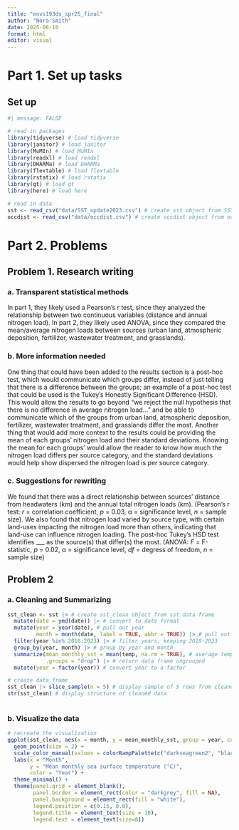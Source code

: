 ```yaml
---
title: "envs193ds_spr25_final"
author: "Nora Smith"
date: 2025-06-10
format: html
editor: visual
---
```


# Part 1. Set up tasks

## Set up

```r
#| message: FALSE

# read in packages 
library(tidyverse) # load tidyverse
library(janitor) # load janitor
library(MuMIn) # load MuMIn
library(readxl) # load readxl
library(DHARMa) # load DHARMa
library(flextable) # load flextable
library(rstatix) # load rstatix
library(gt) # load gt
library(here) # load here

# read in data
sst <- read_csv("data/SST_update2023.csv") # create sst object from SST_update2023 
occdist <- read_csv("data/occdist.csv") # create occdist object from occdist
```

# Part 2. Problems

## Problem 1. Research writing

### a. Transparent statistical methods

In part 1, they likely used a Pearson's r test, since they analyzed the relationship between two continuous variables (distance and annual nitrogen load). In part 2, they likely used ANOVA, since they compared the mean/average nitrogen loads between sources (urban land, atmospheric deposition, fertilizer, wastewater treatment, and grasslands).

### b. More information needed

One thing that could have been added to the results section is a post-hoc test, which would communicate which groups differ, instead of just telling that there is a difference between the groups; an example of a post-hoc test that could be used is the Tukey's Honestly Significant Difference (HSD). This would allow the results to go beyond "we reject the null hypothesis that there is no difference in average nitrogen load..." and be able to communicate which of the groups from urban land, atmospheric deposition, fertilizer, wastewater treatment, and grasslands differ the most. Another thing that would add more context to the results could be providing the mean of each groups' nitrogen load and their standard deviations. Knowing the mean for each groups' would allow the reader to know how much the nitrogen load differs per source category, and the standard deviations would help show dispersed the nitrogen load is per source category.

### c. Suggestions for rewriting

We found that there was a direct relationship between sources' distance from headwaters (km) and the annual total nitrogen loads (km). (Pearson's r test: *r* = correlation coefficient, *p* = 0.03, α = significance level, *n* = sample size). We also found that nitrogen load varied by source type, with certain land-uses impacting the nitrogen load more than others, indicating that land-use can influence nitrogen loading. The post-hoc Tukey's HSD test identifies \_\_\_ as the source(s) that differ(s) the most. (ANOVA: *F* = F-statistic, *p* = 0.02, α = significance level, *df* = degress of freedom, *n* = sample size)

## Problem 2

### a. Cleaning and Summarizing

```r
sst_clean <- sst |> # create sst_clean object from sst data frame
  mutate(date = ymd(date)) |> # convert to date format
  mutate(year = year(date), # pull out year
         month = month(date, label = TRUE, abbr = TRUE)) |> # pull out month as factor
  filter(year %in% 2018:2023) |> # filter years, keeping 2018-2023
  group_by(year, month) |> # group by year and month
  summarize(mean_monthly_sst = mean(temp, na.rm = TRUE), # average temp across sites
            .groups = "drop") |> # return data frame ungrouped
  mutate(year = factor(year)) # convert year to a factor

# create data frame
sst_clean |> slice_sample(n = 5) # display sample of 5 rows from cleaned data
str(sst_clean) # display structure of cleaned data 
  
```

### b. Visualize the data

```r
# recreate the visualization
ggplot(sst_clean, aes(x = month, y = mean_monthly_sst, group = year, color = year)) + geom_line(linewidth = 1) +
  geom_point(size = 2) + 
  scale_color_manual(values = colorRampPalette(c("darkseagreen2", "black"))(6)) + 
  labs(x = "Month",
       y = "Mean monthly sea surface temperature (°C)",
       color = "Year") +
  theme_minimal() +
  theme(panel.grid = element_blank(),
        panel.border = element_rect(color = "darkgrey", fill = NA),
        panel.background = element_rect(fill = "white"),
        legend.position = c(0.15, 0.8),
        legend.title = element_text(size = 10),
        legend.text = element_text(size=8))
```
